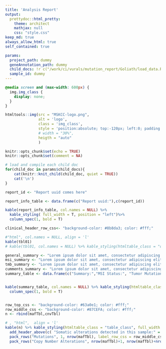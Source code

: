 ```yaml
---
title: 'Analysis Report'
output:
  prettydoc::html_pretty:
    theme: architect
    mathjax: null
    css: "style.css"
keep_md: true
always_allow_html: true
self_contained: true

params:
  project_path: dummy
  geneAnnotation_path: dummy
  child_docs: !r c("/work/ci/vurals/mutation_report/Goliath/load_data.Rmd") #
  sample_id: dummy
---
```



```css
@media screen and (max-width: 600px) {
  img.img_class {
    display: none;
  }
}
```


```r
htmltools::img(src = "MSKCC-logo.png",
               alt = 'logo',
               class = 'img_class',
               style = 'position:absolute; top:-120px; left:0; padding:3px; max-height: 70px', 
               # width = "30%",
               heigth = "auto"
               )
```

```r
knitr::opts_chunk$set(echo = TRUE)
knitr::opts_chunk$set(comment = NA)
```

```r
# load and compile each child doc
for(child_doc in params$child_docs){
    cat(knitr::knit_child(child_doc, quiet = TRUE))
    cat('\n')
}
```
```r
report_id <- "Report uuid comes here"

report_info_table <- data.frame(c("Report uuid:"),c(report_id))

kable(report_info_table, col.names = NULL) %>% 
  kable_styling( full_width = T, position = "left")%>% 
  column_spec(1, bold = T)
```

```r
clinical_header_row_css<- "background-color: #8b8da3; color: #fff;"

#"html", col.names = NULL, align = 'l'
kable(tbl01)
# kable(tbl01, col.names = NULL) %>% kable_styling(htmltable_class = "data_clinical_table_style", full_width = T, position = "left")%>% add_header_above(c( "Data clinical:" = 4), align= "l",extra_css= clinical_header_row_css )
```


```r
general_summary <- "Lorem ipsum dolor sit amet, consectetur adipiscing elit, sed do eiusmod tempor incididunt ut labore et dolore magna aliqua. Ut enim ad minim veniam, quis nostrud exercitation ullamco laboris nisi ut aliquip ex ea commodo consequat. Duis aute irure dolor in reprehenderit in voluptate velit esse cillum dolore eu fugiat nulla pariatur. Excepteur sint occaecat cupidatat non proident, sunt in culpa qui officia deserunt mollit anim id est laborum."
msi_summary <- "Lorem ipsum dolor sit amet, consectetur adipiscing elit, sed do eiusmod tempor incididunt ut labore et dolore magna aliqua. Ut enim ad minim veniam, quis nostrud exercitation ullamco laboris nisi ut aliquip ex ea commodo consequat. Duis aute irure dolor in reprehenderit in voluptate velit esse cillum dolore eu fugiat nulla pariatur. Excepteur sint occaecat cupidatat non proident, sunt in culpa qui officia deserunt mollit anim id est laborum."
tmb_summary <- "Lorem ipsum dolor sit amet, consectetur adipiscing elit, sed do eiusmod tempor incididunt ut labore et dolore magna aliqua. Ut enim ad minim veniam, quis nostrud exercitation ullamco laboris nisi ut aliquip ex ea commodo consequat. Duis aute irure dolor in reprehenderit in voluptate velit esse cillum dolore eu fugiat nulla pariatur. Excepteur sint occaecat cupidatat non proident, sunt in culpa qui officia deserunt mollit anim id est laborum."
cumments_summary <- "Lorem ipsum dolor sit amet, consectetur adipiscing elit, sed do eiusmod tempor incididunt ut labore et dolore magna aliqua. Ut enim ad minim veniam, quis nostrud exercitation ullamco laboris nisi ut aliquip ex ea commodo consequat. Duis aute irure dolor in reprehenderit in voluptate velit esse cillum dolore eu fugiat nulla pariatur. Excepteur sint occaecat cupidatat non proident, sunt in culpa qui officia deserunt mollit anim id est laborum."
summary_table <- data.frame(c("Summary:","MSI Status:", "Tumor Mutations Burden:", "Comments:"),c(general_summary,msi_summary,tmb_summary,cumments_summary))


kable(summary_table, col.names = NULL) %>% kable_styling(htmltable_class = "summary_table_style", full_width = T, position = "left")%>%
  column_spec(1, bold = T)



```


```r
row_top_css <- "background-color: #63a0e1; color: #fff;"
row_middle_css <- "background-color: #87CEFA; color: #fff;"
n <- rbind(mafTbl,cnvTbl)

# , "html",  align = 'l'
kable(n) %>% kable_styling(htmltable_class = "table_class", full_width = T, position = "left")%>%
  add_header_above(c( "Somatic alterations detected in this sample:" = 5), align= "l",extra_css= row_top_css )%>%
  pack_rows("Mutations", 1, nrow(mafTbl), label_row_css = row_middle_css)%>%
  pack_rows("Copy Number Alterations", nrow(mafTbl)+1, nrow(mafTbl)+nrow(cnvTbl), label_row_css = row_middle_css)
```
